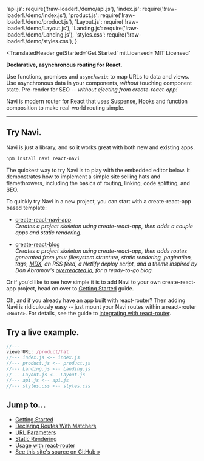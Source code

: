   'api.js': require('!raw-loader!./demo/api.js'),
  'index.js': require('!raw-loader!./demo/index.js'),
  'product.js': require('!raw-loader!./demo/product.js'),
  'Layout.js': require('!raw-loader!./demo/Layout.js'),
  'Landing.js': require('!raw-loader!./demo/Landing.js'),
  'styles.css': require('!raw-loader!./demo/styles.css'),
}

<TranslatedHeader
  getStarted='Get Started'
  mitLicensed='MIT Licensed'
>

**Declarative, asynchronous routing for React.**

Use functions, promises and `async`/`await` to map URLs to data and views. Use asynchronous data in your components, *without* touching component state. Pre-render for SEO -- *without ejecting from create-react-app!*

Navi is modern router for React that uses Suspense, Hooks and function composition to make real-world routing simple.

</TranslatedHeader>

<hr />

<MasteringAsyncJavaScript />

## Try Navi.

Navi is just a library, and so it works great with both new and existing apps.

```bash
npm install navi react-navi
```

The quickest way to try Navi is to play with the embedded editor below. It demonstrates how to implement a simple site selling hats and flamethrowers, including the basics of routing, linking, code splitting, and SEO.

To quickly try Navi in a new project, you can start with a create-react-app based template:

-   [create-react-navi-app](./create-react-navi-app/#create-react-navi-app)<br />
    *Creates a project skeleton using create-react-app, then adds a couple apps and static rendering.*

-   [create-react-blog](./create-react-navi-app/#create-react-blog)<br />
    *Creates a project skeleton using create-react-app, then adds routes generated from your filesystem structure, static rendering, pagination, tags, [MDX](https://mdxjs.com), an RSS feed, a Netlify deploy script, and a theme inspired by Dan Abramov's [overreacted.io](http://overreacted.io), for a ready-to-go blog.*

Or if you'd like to see how simple it is to add Navi to your own create-react-app project, head on over to [Getting Started](./guides/getting-started/) guide.

Oh, and if you already have an app built with react-router? Then adding Navi is ridiculously easy -- just mount your Navi routes within a react-router `<Route>`. For details, see the guide to [integrating with react-router](./integrations/react-router).

## Try a live example.

```jsx
//---
viewerURL: /product/hat
//--- index.js <-- index.js
//--- product.js <-- product.js
//--- Landing.js <-- Landing.js
//--- Layout.js <-- Layout.js
//--- api.js <-- api.js
//--- styles.css <-- styles.css
```

## Jump to...

- [Getting Started](./guides/getting-started)
- [Declaring Routes With Matchers](./reference/matchers)
- [URL Parameters](./guides/url-parameters)
- [Static Rendering](./guides/static-rendering)
- [Usage with react-router](./integrations/react-router)
- [See this site's source on GitHub &raquo;](https://github.com/frontarm/navi-website)
